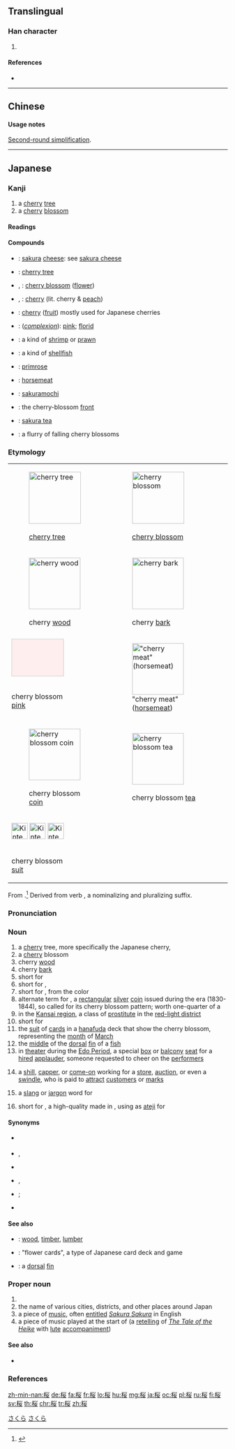 {{character info/new}}
==Translingual==
{{Han simplified forms|櫻|桜|樱}}

===Han character===
{{Han char|rn=75|rad=木|as=06|sn=10|four=|canj=DFV|ids=⿰木⿱⺍女}}

# {{Hani-second-round simplification of|樱}}

====References====
* {{Han ref|kx=0526.211|dkj=14796|hdz=21207.051|uh=685C|ud=26716}}

----
==Chinese==
{{zh-see|櫻|o}}

====Usage notes====
[[w:Second round of simplified Chinese characters|Second-round simplification]].
----
==Japanese==
{{wikipedia|lang=ja}}
{{wikipedia|Cherry blossom}}

===Kanji===
{{ja-kanji|grade=5|rs=木06|style=s|kyu=櫻}}

# a [[cherry]] [[tree]]
# a [[cherry]] [[blossom]]

====Readings====
{{ja-readings
|goon=[[よう]] (yō), {{qualifier|historical}} [[やう]] (yau)
|kanon=[[おう]] (ō), {{qualifier|historical}} [[あう]] (au)
|kun=[[さくら]] (sakura)
}}

====Compounds====
{{der-top|Compounds}}
* {{ja-r|桜チーズ|さくら チーズ}}: [[sakura]] [[cheese]]: see [[w:Sakura cheese|sakura cheese]]
* {{ja-r|桜木|さくらぎ}}: [[cherry tree]]
* {{ja-r|桜花|おうか}}, {{ja-r|桜花|さくらばな}}: [[cherry blossom]] ([[flower]])
* {{ja-r|桜桃|さくらんぼ}}, {{ja-r|桜桃|おうとう}}: [[cherry]] (lit. cherry & [[peach]])
* {{ja-r|桜ん坊|さくらんぼ}}: [[cherry]] ([[fruit]]) mostly used for Japanese cherries
* {{ja-r|桜色|さくらいろ}}: (''[[complexion]]''): [[pink]]; [[florid]]
* {{ja-r|桜海老|さくら えび}}: a kind of [[shrimp]] or [[prawn]]
* {{ja-r|桜貝|さくらがい}}: a kind of [[shellfish]]
* {{ja-r|桜草|さくらそう}}: [[primrose]]
* {{ja-r|桜肉|さくらにく}}: [[horsemeat]]
* {{ja-r|桜餅|さくらもち}}: [[w:Sakuramochi|sakuramochi]]
* {{ja-r|桜前線|さくら ぜんせん}}: the cherry-blossom [[front]]
* {{ja-r|桜湯|さくら ゆ}}: [[sakura tea]]
* {{ja-r|桜吹雪|さくら ゆき}}: a flurry of falling cherry blossoms
{{der-bottom}}

===Etymology===
{| style="float:right;padding:0px;margin-right:-5px;"
| [[File:Cerisier_du_Japon_Prunus_serrulata.jpg|thumb|none|119px|{{lang|ja|桜（[[桜木#Japanese|桜木]]）}}<br/>[[cherry tree]]]]
| [[File:Cherry_blossoms_in_Vancouver_3_crop.jpg|thumb|none|119px|{{lang|ja|桜（[[桜花#Japanese|桜花]]）}}<br/>[[cherry blossom]]]]
|-
| [[File:Prunus_subg._Cerasus.jpg|thumb|none|118px|{{lang|ja|桜（[[木材#Japanese|木材]]）}}<br/>cherry [[wood]]]]
| [[File:Tibetan,_Birch-bark,_or_Paperbark_Cherry,_Prunus_serrula_-_geograph.org.uk_-_1240184.jpg|thumb|none|118px|{{lang|ja|桜（[[桜皮#Japanese|桜皮]]）}}<br/>cherry [[bark]]]]
|-
| <div class="thumb tnone"><div class="thumbinner" style="width:120px;"><div style="width:118px;height:84px;background-color:#FEEEED;border:1px solid #CCCCCC">&nbsp;</div><div class="thumbcaption">{{lang|ja|桜（[[桜色#Japanese|桜色]]）}}<br/>cherry blossom [[pink]]</div></div></div>
| [[File:Basashi.jpg|thumb|none|118px|{{lang|ja|桜（[[桜肉#Japanese|桜肉]]）}} "cherry meat" ([[horsemeat]])]]
|-
| [[File:Tenpo-1bugin.jpg|thumb|none|118px|{{lang|ja|桜（[[天保一分銀#Japanese|天保一分銀]]）}}<br/>cherry blossom [[coin]]]]
| [[File:Sakura_yu.jpg|thumb|none|118px|{{lang|ja|桜（[[桜湯#Japanese|桜湯]]）}}<br/>cherry blossom [[tea]]]]
|-
| <div class="thumb tnone">
<div class="thumbinner" style="width: 120px;">[[File:Kintengu_03c.png|37px]] [[File:Kintengu_03d.png|37px]] [[File:Kintengu_03h.png|37px]] <div class="thumbcaption">{{lang|ja|桜（[[花札#Japanese|花札]]）}}<br/>cherry blossom [[suit]]</div></div></div>
|}
{{ja-kanjitab|yomi=k|さくら}}
From {{etyl|ojp|ja|sort=さくら}}.<ref name="KDJ">{{R:Kokugo Dai Jiten}}</ref> Derived from verb {{suffix|lang=ja|sort=さくら|咲く|tr1=saku|t1=to bloom, to burst open|ら|tr2=ra}}, a nominalizing and pluralizing suffix.

===Pronunciation===
{{ja-pron|yomi=k|さくら|acc=0|acc_ref=DJR}}

===Noun===
{{ja-noun|さくら|サクラ|kyu=櫻}}

# a [[cherry]] tree, more specifically the Japanese cherry, {{taxlink|Prunus serrulata|species|noshow=1}}
# a [[cherry]] blossom
# cherry [[wood]]
# cherry [[bark]]
# short for {{m|ja|桜色|tr=sakura iro||a pink color, the color of cherry blossoms}}
# short for {{l|ja|桜重}}, {{m|ja|桜襲|tr=sakuragasane||a layered style of wearing [[kimono]] with one layer in the ''sakura iro'' color}}
# short for {{m|ja|桜肉|tr=sakura niku||[[horsemeat]]}}, from the color
# alternate term for {{m|ja|天保一分銀|tr=Tenpō ichibugin}}, a [[rectangular]] [[silver]] [[coin]] issued during the {{m|ja|天保|tr=Tenpō}} era (1830-1844), so called for its cherry blossom pattern; worth one-quarter of a {{m|ja|両|tr=ryō}}
# in the [[w:Kansai region|Kansai region]], a class of [[prostitute]] in the [[red-light district]]
# short for {{m|ja|桜湯|tr=sakura yu||sakura tea}}
# the [[suit]] of [[card]]s in a [[hanafuda]] deck that show the cherry blossom, representing the [[month]] of [[March]]
# the [[middle]] of the [[dorsal]] [[fin]] of a [[fish]]
# in [[theater]] during the [[w:Edo period|Edo Period]], a special [[box]] or [[balcony]] [[seat]] for a [[hired]] [[applauder]], someone requested to cheer on the [[performer]]s
# {{lb|ja|sort=さくら|slang}} a [[shill]], [[capper]], or [[come-on]] working for a [[store]], [[auction]], or even a [[swindle]], who is paid to [[attract]] [[customer]]s or [[mark]]s
# {{lb|ja|sort=さくら|slang}} a [[slang]] or [[jargon]] word for {{m|ja|耳|tr=mimi||ear}}
# short for {{m|ja|佐倉炭|tr=Sakura-zumi}}, a high-quality {{m|ja|炭|tr=sumi||charcoal}} made in {{m|ja|佐倉|tr=[[w:Sakura,_Chiba|Sakura]], [[w:Chiba Prefecture|Chiba Prefecture]]}}, using {{lang|ja|桜}} as [[ateji]] for {{l|ja|佐倉}}

====Synonyms====
* {{sense|cherry tree}} {{ja-r|桜木|さくらぎ}}
* {{sense|cherry blossom}} {{ja-r|桜花|おうか}}, {{ja-r|桜花|さくらばな}}
* {{sense|cherry bark}} {{ja-r|桜皮|さくらがわ}}
* {{sense|horsemeat}} {{ja-r|桜肉|さくらにく}}, {{ja-r|馬肉|ばにく}}
* {{sense|silver coin}} {{ja-r|天保一分銀|^てんぽう いちぶぎん}}; {{ja-r|額銀|がくぎん}}
* {{sense|sakura tea}} {{ja-r|桜湯|さくら ゆ}}

====See also====
* {{ja-r|木材|もくざい}}: [[wood]], [[timber]], [[lumber]]
* {{ja-r|花札|はなふだ}}: "flower cards", a type of Japanese card deck and game
* {{ja-r|背鰭|せびれ}}: a [[dorsal]] [[fin]]

===Proper noun===
{{ja-pos|proper|さくら}}

# {{given name|lang=ja|sort=さくら|female}}
# the name of various cities, districts, and other places around Japan
# a piece of {{m|ja|琴|tr=koto}} [[music]], often [[entitle]]d ''[[w:Sakura Sakura|Sakura Sakura]]'' in English
# a piece of music played at the start of {{m|ja|平曲|tr=Heikyoku}} (a [[retelling]] of ''[[w:The Tale of the Heike|The Tale of the Heike]]'' with {{m|ja|琵琶|tr=biwa}} [[lute]] [[accompaniment]])

====See also====
* {{audio|lang=ja|Sakura Sakura.song.ogg|''Sakura'' song}}

===References===
<references/>

[[Category:Japanese basic words|さくら]]
[[Category:ja:Trees|さくら]]

[[zh-min-nan:桜]]
[[de:桜]]
[[fa:桜]]
[[fr:桜]]
[[lo:桜]]
[[hu:桜]]
[[mg:桜]]
[[ja:桜]]
[[oc:桜]]
[[pl:桜]]
[[ru:桜]]
[[fi:桜]]
[[sv:桜]]
[[th:桜]]
[[chr:桜]]
[[tr:桜]]
[[zh:桜]]